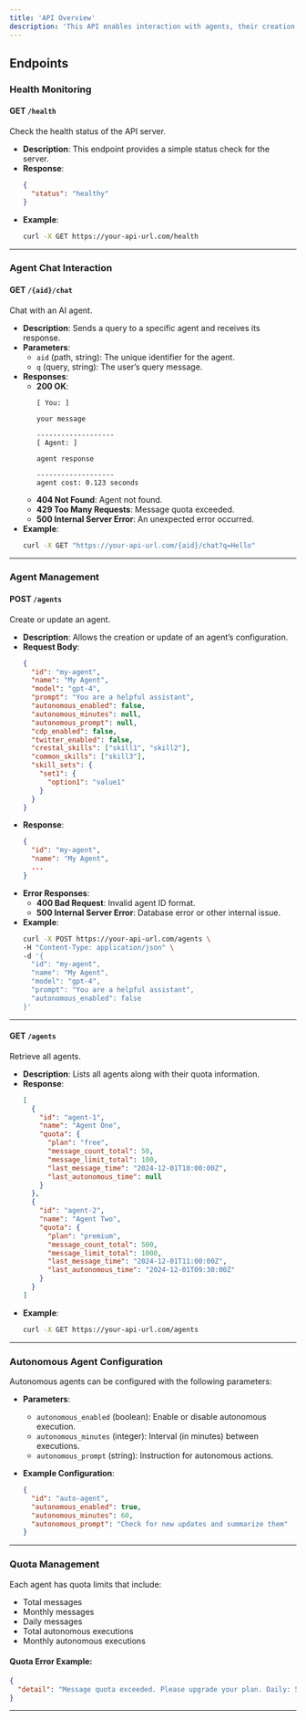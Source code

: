 ```yaml
---
title: 'API Overview'
description: 'This API enables interaction with agents, their creation and management, and health monitoring of the API server.'
---
```


## **Endpoints**

### **Health Monitoring**

#### **GET `/health`**
Check the health status of the API server.

- **Description**: This endpoint provides a simple status check for the server.
- **Response**:
  ```json
  {
    "status": "healthy"
  }
  ```
- **Example**:
  ```bash
  curl -X GET https://your-api-url.com/health
  ```

---

### **Agent Chat Interaction**

#### **GET `/{aid}/chat`**
Chat with an AI agent.

- **Description**: Sends a query to a specific agent and receives its response.
- **Parameters**:
  - `aid` (path, string): The unique identifier for the agent.
  - `q` (query, string): The user’s query message.
- **Responses**:
  - **200 OK**:
    ```text
    [ You: ]

    your message

    -------------------
    [ Agent: ]

    agent response

    -------------------
    agent cost: 0.123 seconds
    ```
  - **404 Not Found**: Agent not found.
  - **429 Too Many Requests**: Message quota exceeded.
  - **500 Internal Server Error**: An unexpected error occurred.
- **Example**:
  ```bash
  curl -X GET "https://your-api-url.com/{aid}/chat?q=Hello"
  ```

---

### **Agent Management**

#### **POST `/agents`**
Create or update an agent.

- **Description**: Allows the creation or update of an agent’s configuration.
- **Request Body**:
  ```json
  {
    "id": "my-agent",
    "name": "My Agent",
    "model": "gpt-4",
    "prompt": "You are a helpful assistant",
    "autonomous_enabled": false,
    "autonomous_minutes": null,
    "autonomous_prompt": null,
    "cdp_enabled": false,
    "twitter_enabled": false,
    "crestal_skills": ["skill1", "skill2"],
    "common_skills": ["skill3"],
    "skill_sets": {
      "set1": {
        "option1": "value1"
      }
    }
  }
  ```
- **Response**:
  ```json
  {
    "id": "my-agent",
    "name": "My Agent",
    ...
  }
  ```
- **Error Responses**:
  - **400 Bad Request**: Invalid agent ID format.
  - **500 Internal Server Error**: Database error or other internal issue.
- **Example**:
  ```bash
  curl -X POST https://your-api-url.com/agents \
  -H "Content-Type: application/json" \
  -d '{
    "id": "my-agent",
    "name": "My Agent",
    "model": "gpt-4",
    "prompt": "You are a helpful assistant",
    "autonomous_enabled": false
  }'
  ```

---

#### **GET `/agents`**
Retrieve all agents.

- **Description**: Lists all agents along with their quota information.
- **Response**:
  ```json
  [
    {
      "id": "agent-1",
      "name": "Agent One",
      "quota": {
        "plan": "free",
        "message_count_total": 50,
        "message_limit_total": 100,
        "last_message_time": "2024-12-01T10:00:00Z",
        "last_autonomous_time": null
      }
    },
    {
      "id": "agent-2",
      "name": "Agent Two",
      "quota": {
        "plan": "premium",
        "message_count_total": 500,
        "message_limit_total": 1000,
        "last_message_time": "2024-12-01T11:00:00Z",
        "last_autonomous_time": "2024-12-01T09:30:00Z"
      }
    }
  ]
  ```
- **Example**:
  ```bash
  curl -X GET https://your-api-url.com/agents
  ```

---

### **Autonomous Agent Configuration**

Autonomous agents can be configured with the following parameters:

- **Parameters**:
  - `autonomous_enabled` (boolean): Enable or disable autonomous execution.
  - `autonomous_minutes` (integer): Interval (in minutes) between executions.
  - `autonomous_prompt` (string): Instruction for autonomous actions.

- **Example Configuration**:
  ```json
  {
    "id": "auto-agent",
    "autonomous_enabled": true,
    "autonomous_minutes": 60,
    "autonomous_prompt": "Check for new updates and summarize them"
  }
  ```

---

### **Quota Management**

Each agent has quota limits that include:
- Total messages
- Monthly messages
- Daily messages
- Total autonomous executions
- Monthly autonomous executions

#### **Quota Error Example**:
```json
{
  "detail": "Message quota exceeded. Please upgrade your plan. Daily: 50/100, Monthly: 500/1000, Total: 5000/10000."
}
```

---
